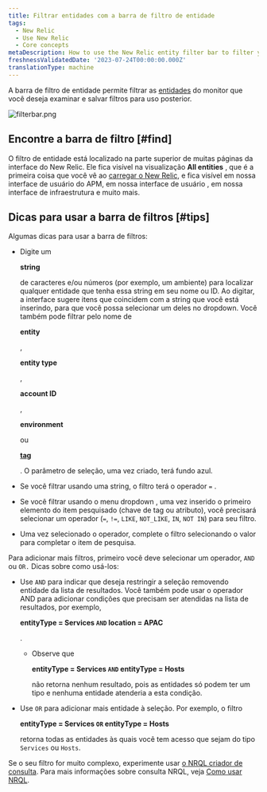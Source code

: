 ```yaml
---
title: Filtrar entidades com a barra de filtro de entidade
tags:
  - New Relic
  - Use New Relic
  - Core concepts
metaDescription: How to use the New Relic entity filter bar to filter your entities and save useful filtered views.
freshnessValidatedDate: '2023-07-24T00:00:00.000Z'
translationType: machine
---
```



A barra de filtro de entidade permite filtrar as [entidades](/docs/new-relic-solutions/new-relic-one/core-concepts/what-entity-new-relic) do monitor que você deseja examinar e salvar filtros para uso posterior.

<img
  title="filterbar.png"
  alt="filterbar.png"
  src={platformFilteringEntities}
/>

## Encontre a barra de filtro [#find]

O filtro de entidade está localizado na parte superior de muitas páginas da interface do New Relic. Ele fica visível na visualização <DoNotTranslate>**All entities**</DoNotTranslate> , que é a primeira coisa que você vê ao [carregar o New Relic](https://one.newrelic.com), e fica visível em nossa interface de usuário do APM, em nossa interface de usuário <InlinePopover type="browser"/>, em nossa interface de infraestrutura e muito mais.

## Dicas para usar a barra de filtros [#tips]

Algumas dicas para usar a barra de filtros:

* Digite um

  <DoNotTranslate>**string**</DoNotTranslate>

  de caracteres e/ou números (por exemplo, um ambiente) para localizar qualquer entidade que tenha essa string em seu nome ou ID. Ao digitar, a interface sugere itens que coincidem com a string que você está inserindo, para que você possa selecionar um deles no dropdown. Você também pode filtrar pelo nome de

  <DoNotTranslate>**entity**</DoNotTranslate>

  ,

  <DoNotTranslate>**entity type**</DoNotTranslate>

  ,

  <DoNotTranslate>**account ID**</DoNotTranslate>

  ,

  <DoNotTranslate>**environment**</DoNotTranslate>

  ou

  <DoNotTranslate>[**tag**](/docs/new-relic-one/use-new-relic-one/core-concepts/tagging-use-tags-organize-group-what-you-monitor)</DoNotTranslate>

  . O parâmetro de seleção, uma vez criado, terá fundo azul.

* Se você filtrar usando uma string, o filtro terá o operador `=` .

* Se você filtrar usando o menu dropdown , uma vez inserido o primeiro elemento do item pesquisado (chave de tag ou atributo), você precisará selecionar um operador (`=`, `!=`, `LIKE`, `NOT_LIKE`, `IN`, `NOT IN`) para seu filtro.

* Uma vez selecionado o operador, complete o filtro selecionando o valor para completar o item de pesquisa.

Para adicionar mais filtros, primeiro você deve selecionar um operador, `AND` ou `OR.` Dicas sobre como usá-los:

* Use `AND` para indicar que deseja restringir a seleção removendo entidade da lista de resultados. Você também pode usar o operador AND para adicionar condições que precisam ser atendidas na lista de resultados, por exemplo,

  <DoNotTranslate>**entityType = Services `AND` location = APAC**</DoNotTranslate>

  .

  * Observe que

    <DoNotTranslate>**entityType = Services `AND` entityType = Hosts**</DoNotTranslate>

    não retorna nenhum resultado, pois as entidades só podem ter um tipo e nenhuma entidade atenderia a esta condição.

* Use `OR` para adicionar mais entidade à seleção. Por exemplo, o filtro

  <DoNotTranslate>**entityType = Services `OR` entityType = Hosts**</DoNotTranslate>

  retorna todas as entidades às quais você tem acesso que sejam do tipo `Services` ou `Hosts`.

Se o seu filtro for muito complexo, experimente usar [o NRQL criador de consulta](https://one.newrelic.com/data-exploration/query-builder). Para mais informações sobre consulta NRQL, veja [Como usar NRQL](/docs/query-your-data/nrql-new-relic-query-language/get-started/introduction-nrql-how-nrql-works).